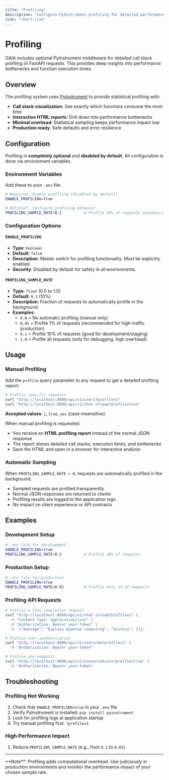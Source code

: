 ```yaml
---
title: "Profiling"
description: "Configure PyInstrument profiling for detailed performance analysis of FastAPI requests"
icon: "chart-line"
---
```


# Profiling

GAIA includes optional PyInstrument middleware for detailed call stack profiling of FastAPI requests. This provides deep insights into performance bottlenecks and function execution times.

## Overview

The profiling system uses [PyInstrument](https://pyinstrument.readthedocs.io/) to provide statistical profiling with:

- **Call stack visualization**: See exactly which functions consume the most time
- **Interactive HTML reports**: Drill down into performance bottlenecks
- **Minimal overhead**: Statistical sampling keeps performance impact low
- **Production ready**: Safe defaults and error resilience

## Configuration

Profiling is **completely optional** and **disabled by default**. All configuration is done via environment variables.

### Environment Variables

Add these to your `.env` file:

```bash
# Required: Enable profiling (disabled by default)
ENABLE_PROFILING=true

# Optional: Configure profiling behavior
PROFILING_SAMPLE_RATE=0.1          # Profile 10% of requests automatically
```

### Configuration Options

#### `ENABLE_PROFILING`

- **Type**: `boolean`
- **Default**: `false`
- **Description**: Master switch for profiling functionality. Must be explicitly enabled.
- **Security**: Disabled by default for safety in all environments.

#### `PROFILING_SAMPLE_RATE`

- **Type**: `float` (0.0 to 1.0)
- **Default**: `0.1` (10%)
- **Description**: Fraction of requests to automatically profile in the background.
- **Examples**:
  - `0.0` = No automatic profiling (manual only)
  - `0.01` = Profile 1% of requests (recommended for high-traffic production)
  - `0.1` = Profile 10% of requests (good for development/staging)
  - `1.0` = Profile all requests (only for debugging, high overhead)


## Usage

### Manual Profiling

Add the `profile` query parameter to any request to get a detailed profiling report:

```bash
# Profile specific requests
curl "http://localhost:8000/api/v1/users?profile=1"
curl "http://localhost:8000/api/v1/chat-stream?profile=true"
```

**Accepted values**: `1`, `true`, `yes` (case-insensitive)

When manual profiling is requested:

- You receive an **HTML profiling report** instead of the normal JSON response
- The report shows detailed call stacks, execution times, and bottlenecks
- Save the HTML and open in a browser for interactive analysis

### Automatic Sampling

When `PROFILING_SAMPLE_RATE > 0`, requests are automatically profiled in the background:

- Sampled requests are profiled transparently
- Normal JSON responses are returned to clients
- Profiling results are logged to the application logs
- No impact on client experience or API contracts

## Examples

### Development Setup

```bash
# .env file for development
ENABLE_PROFILING=true
PROFILING_SAMPLE_RATE=0.2          # Profile 20% of requests
```

### Production Setup

```bash
# .env file for production
ENABLE_PROFILING=true
PROFILING_SAMPLE_RATE=0.01         # Profile only 1% of requests
```

### Profiling API Requests

```bash
# Profile a chat completion request
curl "http://localhost:8000/api/v1/chat-stream?profile=1" \
  -H "Content-Type: application/json" \
  -H "Authorization: Bearer your-token" \
  -d '{"message": "Explain quantum computing", "history": []}'

# Profile user authentication
curl "http://localhost:8000/api/v1/users/me?profile=1" \
  -H "Authorization: Bearer your-token"

# Profile any endpoint
curl "http://localhost:8000/api/v1/conversations?profile=true" \
  -H "Authorization: Bearer your-token"
```

## Troubleshooting

### Profiling Not Working

1. Check that `ENABLE_PROFILING=true` in your `.env` file
2. Verify PyInstrument is installed: `pip install pyinstrument`
3. Look for profiling logs at application startup
4. Try manual profiling first: `?profile=1`

### High Performance Impact

1. Reduce `PROFILING_SAMPLE_RATE` (e.g., from `0.1` to `0.01`)

---

<Info>
  **Note**: Profiling adds computational overhead. Use judiciously in production
  environments and monitor the performance impact of your chosen sample rate.
</Info>

